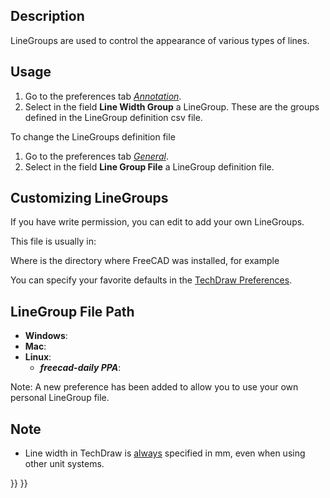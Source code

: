 <languages/>

{{Docnav
|[[TechDraw_CosmeticEraser|CosmeticEraser]]
|[[TechDraw_Templates|Templates]]
|[[TechDraw_Workbench|TechDraw]]
|IconL=TechDraw_CosmeticEraser.svg
|IconR=
|IconC=Workbench_TechDraw.svg
}}

{{TOCright}}

== Description ==

LineGroups are used to control the appearance of various types of lines.

== Usage ==

# Go to the preferences tab ''[[TechDraw_Preferences#Annotation|Annotation]]''.
# Select in the field '''Line Width Group''' a LineGroup. These are the groups defined in the LineGroup definition csv file.

To change the LineGroups definition file
# Go to the preferences tab ''[[TechDraw_Preferences#General|General]]''.
# Select in the field '''Line Group File''' a LineGroup definition file.

== Customizing LineGroups ==

If you have write permission, you can edit {{incode|LineGroup.csv}} to add your own LineGroups.

This file is usually in:

{{Code|code=
$INSTALL_DIR/Mod/TechDraw/LineGroup/LineGroup.csv
}}

Where {{incode|$INSTALL_DIR}} is the directory where FreeCAD was installed, for example

{{Code|code=
/usr/share/freecad/Mod/TechDraw/LineGroup/LineGroup.csv
}}

You can specify your favorite defaults in the [[TechDraw Preferences|TechDraw Preferences]].

== LineGroup File Path ==

* '''Windows''': {{incode|C:\Program Files\FreeCAD\data\Mod\TechDraw\LineGroup\}}
* '''Mac''': {{incode|/Applications/FreeCAD.app/Contents/Mod/TechDraw/LineGroup/}}
* '''Linux''': {{incode|/usr/share/freecad/Mod/TechDraw/LineGroup/}}
** '''''freecad-daily PPA''''': {{incode|/usr/share/freecad-daily/Mod/TechDraw/LineGroup/}}
Note: A new preference has been added to allow you to use your own personal LineGroup file.

{{Code|code=
;FreeCAD LineGroup Definitions
;Format: *GroupName,thin,graphic,thick,extra
;thin: hidden lines
;graphic: dimensions, centerlines
;thick: visible lines
;extra: not implemented
}}

{{Code|code=
*FC 0.25mm,0.13,0.18,0.25,0.50
*FC 0.35mm,0.18,0.25,0.35,0.70
*FC 0.50mm,0.25,0.35,0.50,1.0
*FC 0.70mm,0.35,0.50,0.70,1.4
*FC 1.00mm,0.50,0.70,1.00,2.00
}}

== Note ==

* Line width in TechDraw is <u>always</u> specified in mm, even when using other unit systems.


{{Docnav
|[[TechDraw_CosmeticEraser|CosmeticEraser]]
|[[TechDraw_Templates|Templates]]
|[[TechDraw_Workbench|TechDraw]]
|IconL=TechDraw_CosmeticEraser.svg
|IconR=
|IconC=Workbench_TechDraw.svg
}}

{{TechDraw_Tools_navi{{#translation:}}}}
{{Userdocnavi{{#translation:}}}}